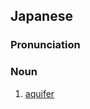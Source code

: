 ==Japanese==
{{ja-kanjitab|たい|すい|そう|yomi=on}}

===Pronunciation===
{{ja-pron|たいすいそう|y=on}}

===Noun===
{{ja-noun|たいすいそう}}

# [[aquifer]] {{gloss|an underground layer of water-bearing porous stone, earth, or gravel}}